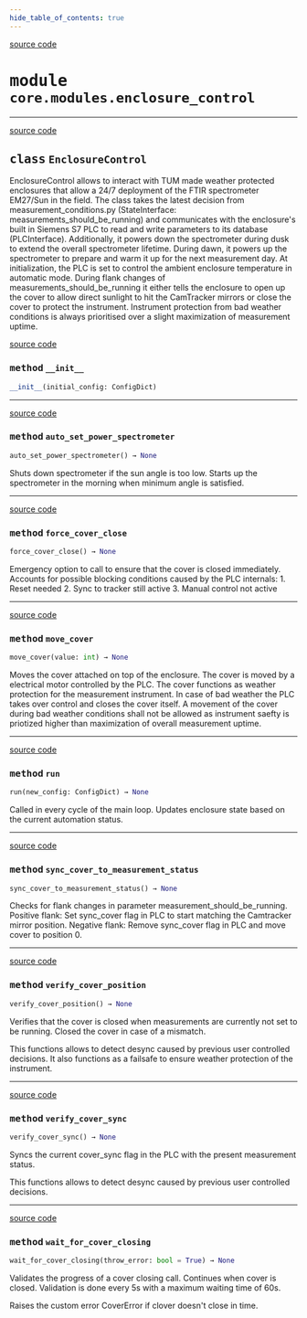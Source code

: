 ```yaml
---
hide_table_of_contents: true
---
```


<!-- markdownlint-disable -->

<a href="https://github.com/tum-esm/pyra/tree/main/packages/core/modules/enclosure_control.py#L0" className="SourceCodeLinkBadge">source code</a>

# <kbd>module</kbd> `core.modules.enclosure_control`






---

<a href="https://github.com/tum-esm/pyra/tree/main/packages/core/modules/enclosure_control.py#L8" className="SourceCodeLinkBadge">source code</a>

## <kbd>class</kbd> `EnclosureControl`
EnclosureControl allows to interact with TUM made weather protected enclosures that allow a 24/7 deployment of the FTIR spectrometer EM27/Sun in the field. The class takes the latest decision from measurement_conditions.py (StateInterface: measurements_should_be_running) and communicates with the enclosure's built in Siemens S7 PLC to read and write parameters to its database (PLCInterface). Additionally, it powers down the spectrometer during dusk to extend the overall spectrometer lifetime. During dawn, it powers up the spectrometer to prepare and warm it up for the next measurement day. At initialization, the PLC is set to control the ambient enclosure temperature in automatic mode. During flank changes of measurements_should_be_running it either tells the enclosure to open up the cover to allow direct sunlight to hit the CamTracker mirrors or close the cover to protect the instrument. Instrument protection from bad weather conditions is always prioritised over a slight maximization of measurement uptime. 

<a href="https://github.com/tum-esm/pyra/tree/main/packages/core/modules/enclosure_control.py#L32" className="SourceCodeLinkBadge">source code</a>

### <kbd>method</kbd> `__init__`

```python
__init__(initial_config: ConfigDict)
```








---

<a href="https://github.com/tum-esm/pyra/tree/main/packages/core/modules/enclosure_control.py#L231" className="SourceCodeLinkBadge">source code</a>

### <kbd>method</kbd> `auto_set_power_spectrometer`

```python
auto_set_power_spectrometer() → None
```

Shuts down spectrometer if the sun angle is too low. Starts up the spectrometer in the morning when minimum angle is satisfied. 

---

<a href="https://github.com/tum-esm/pyra/tree/main/packages/core/modules/enclosure_control.py#L193" className="SourceCodeLinkBadge">source code</a>

### <kbd>method</kbd> `force_cover_close`

```python
force_cover_close() → None
```

Emergency option to call to ensure that the cover is closed immediately. Accounts for possible blocking conditions caused by the PLC internals: 1. Reset needed 2. Sync to tracker still active 3. Manual control not active 

---

<a href="https://github.com/tum-esm/pyra/tree/main/packages/core/modules/enclosure_control.py#L176" className="SourceCodeLinkBadge">source code</a>

### <kbd>method</kbd> `move_cover`

```python
move_cover(value: int) → None
```

Moves the cover attached on top of the enclosure. The cover is moved by a electrical motor controlled by the PLC. The cover functions as weather protection for the measurement instrument. In case of bad weather the PLC takes over control and closes the cover itself. A movement of the cover during bad weather conditions shall not be allowed as instrument saefty is priotized higher than maximization of overall measurement uptime. 

---

<a href="https://github.com/tum-esm/pyra/tree/main/packages/core/modules/enclosure_control.py#L58" className="SourceCodeLinkBadge">source code</a>

### <kbd>method</kbd> `run`

```python
run(new_config: ConfigDict) → None
```

Called in every cycle of the main loop. Updates enclosure state based on the current automation status. 

---

<a href="https://github.com/tum-esm/pyra/tree/main/packages/core/modules/enclosure_control.py#L251" className="SourceCodeLinkBadge">source code</a>

### <kbd>method</kbd> `sync_cover_to_measurement_status`

```python
sync_cover_to_measurement_status() → None
```

Checks for flank changes in parameter measurement_should_be_running. Positive flank: Set sync_cover flag in PLC to start matching the Camtracker mirror position. Negative flank: Remove sync_cover flag in PLC and move cover to position 0. 

---

<a href="https://github.com/tum-esm/pyra/tree/main/packages/core/modules/enclosure_control.py#L275" className="SourceCodeLinkBadge">source code</a>

### <kbd>method</kbd> `verify_cover_position`

```python
verify_cover_position() → None
```

Verifies that the cover is closed when measurements are currently not set to be running. Closed the cover in case of a mismatch. 

This functions allows to detect desync caused by previous user controlled decisions. It also functions as a failsafe to ensure weather protection of the instrument. 

---

<a href="https://github.com/tum-esm/pyra/tree/main/packages/core/modules/enclosure_control.py#L287" className="SourceCodeLinkBadge">source code</a>

### <kbd>method</kbd> `verify_cover_sync`

```python
verify_cover_sync() → None
```

Syncs the current cover_sync flag in the PLC with the present measurement status. 

This functions allows to detect desync caused by previous user controlled decisions. 

---

<a href="https://github.com/tum-esm/pyra/tree/main/packages/core/modules/enclosure_control.py#L211" className="SourceCodeLinkBadge">source code</a>

### <kbd>method</kbd> `wait_for_cover_closing`

```python
wait_for_cover_closing(throw_error: bool = True) → None
```

Validates the progress of a cover closing call. Continues when cover is closed. Validation is done every 5s with a maximum waiting time of 60s. 

Raises the custom error CoverError if clover doesn't close in time. 


